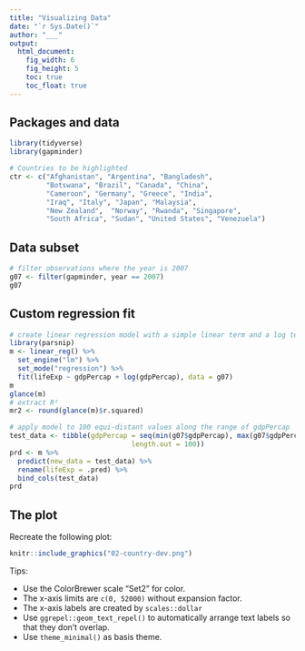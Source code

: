 ---
title: "Visualizing Data"
date: "`r Sys.Date()`"
author: "___"
output: 
  html_document:
    fig_width: 6
    fig_height: 5
    toc: true
    toc_float: true
---

## Packages and data

```{r setup, include=FALSE}
library(tidyverse)
library(gapminder)

# Countries to be highlighted
ctr <- c("Afghanistan", "Argentina", "Bangladesh", 
         "Botswana", "Brazil", "Canada", "China",  
         "Cameroon", "Germany", "Greece", "India", 
         "Iraq", "Italy", "Japan", "Malaysia", 
         "New Zealand",  "Norway", "Rwanda", "Singapore", 
         "South Africa", "Sudan", "United States", "Venezuela")
```

## Data subset

```{r data-subset}
# filter observations where the year is 2007 
g07 <- filter(gapminder, year == 2007)
g07
```

## Custom regression fit

```{r custom-regression-model}
# create linear regression model with a simple linear term and a log term
library(parsnip)
m <- linear_reg() %>%
  set_engine("lm") %>%
  set_mode("regression") %>%
  fit(lifeExp ~ gdpPercap + log(gdpPercap), data = g07)
m
glance(m)
# extract R²
mr2 <- round(glance(m)$r.squared)

# apply model to 100 equi-distant values along the range of gdpPercap
test_data <- tibble(gdpPercap = seq(min(g07$gdpPercap), max(g07$gdpPercap), 
                              length.out = 100))
prd <- m %>%
  predict(new_data = test_data) %>%
  rename(lifeExp = .pred) %>%
  bind_cols(test_data)
prd
```

## The plot

Recreate the following plot:

```{r template, echo = FALSE, out.width="100%"}
knitr::include_graphics("02-country-dev.png")
```

Tips:

- Use the ColorBrewer scale "Set2" for color.
- The x-axis limits are `c(0, 52000)` without expansion factor.
- The x-axis labels are created by `scales::dollar`
- Use `ggrepel::geom_text_repel()` to automatically arrange text labels so that they don't overlap.
- Use `theme_minimal()` as basis theme.

```{r plot, fig.width=9, fig.height=5}






```
